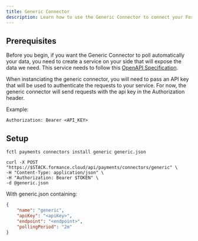 ```yaml
---
title: Generic Connector
description: Learn how to use the Generic Connector to connect your Formance Stack with your own Payment Service Provider.
---
```


## Prerequisites

Before you begin, if you want the Generic Connector to poll automatically your
data, you need to create a service on your side that will expose the data we need.
This service needs to follow this [OpenAPI Specification](https://github.com/formancehq/stack/blob/main/components/payments/cmd/connectors/internal/connectors/generic/client/generic-openapi.yaml).

When instanciating the generic connector, you will need to pass an API key that
will be used to authenticate the requests to your service. For now, the generic
connector will send requests with the api key in the Authorization header.

Example:

```
Authorization: Bearer <API_KEY>
```

<ApiWarning/>

## Setup

<StackCmd>

```shell
fctl payments connectors install generic generic.json
```

```shell
curl -X POST "https://$STACK.formance.cloud/api/payments/connectors/generic" \
-H "Content-Type: application/json" \
-H "Authorization: Bearer $TOKEN" \
-d @generic.json
```

</StackCmd>

With generic.json containing:

```json
{
    "name": "generic",
    "apiKey": "<apiKey>",
    "endpoint": "<endpoint>",
    "pollingPeriod": "2m"
}
```